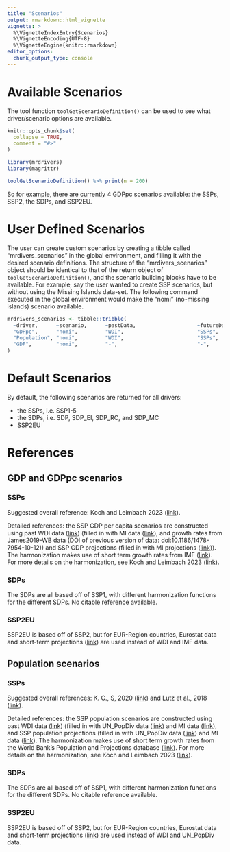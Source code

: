 ```yaml
---
title: "Scenarios"
output: rmarkdown::html_vignette
vignette: >
  %\VignetteIndexEntry{Scenarios}
  %\VignetteEncoding{UTF-8}
  %\VignetteEngine{knitr::rmarkdown}
editor_options: 
  chunk_output_type: console
---
```


# Available Scenarios

The tool function `toolGetScenarioDefinition()` can be used to see what driver/scenario options are available.

```r
knitr::opts_chunk$set(
  collapse = TRUE,
  comment = "#>"
)
```

```r
library(mrdrivers)
library(magrittr)
```

```r
toolGetScenarioDefinition() %>% print(n = 200)
```

So for example, there are currently 4 GDPpc scenarios available: the SSPs, SSP2, the SDPs, and SSP2EU.

# User Defined Scenarios

The user can create custom scenarios by creating a tibble called "mrdivers_scenarios" in the global environment, and filling it with the desired scenario definitions. The structure of the "mrdivers_scenarios" object should be identical to that of the return object of `toolGetScenarioDefinition()`, and the scenario building blocks have to be available. For example, say the user wanted to create SSP scenarios, but without using the Missing Islands data-set. The following command executed in the global environment would make the "nomi" (no-missing islands) scenario available.

```r
mrdrivers_scenarios <- tibble::tribble(
  ~driver,      ~scenario,      ~pastData,                    ~futureData,            ~harmonization,
  "GDPpc",      "nomi",         "WDI",                        "SSPs",                 "calibSSPs",
  "Population", "nomi",         "WDI",                        "SSPs",                 "withPEAPandFuture",
  "GDP",        "nomi",         "-",                          "-",                    "GDPpcWithPop"
)
```


# Default Scenarios

By default, the following scenarios are returned for all drivers:

-   the SSPs, i.e. SSP1-5
-   the SDPs, i.e. SDP, SDP_EI, SDP_RC, and SDP_MC
-   SSP2EU

# References

## GDP and GDPpc scenarios

### SSPs

Suggested overall reference: Koch and Leimbach 2023 ([link](https://doi.org/10.1016/j.ecolecon.2023.107751)).

Detailed references: the SSP GDP per capita scenarios are constructed using past WDI data ([link](https://databank.worldbank.org/source/world-development-indicators)) (filled in with MI data ([link](https://zenodo.org/record/4421504/files/MissingIslands.zip)), and growth rates from James2019-WB data (DOI of previous version of data: doi:10.1186/1478-7954-10-12)) and SSP GDP projections (filled in with MI projections ([link](https://zenodo.org/record/4421504/files/MissingIslands.zip))). The harmonization makes use of short term growth rates from IMF ([link](https://www.imf.org/-/media/Files/Publications/WEO/WEO-Database/2022/WEOOct2022all.ashx)). For more details on the harmonization, see Koch and Leimbach 2023 ([link](https://doi.org/10.1016/j.ecolecon.2023.107751)).

### SDPs

The SDPs are all based off of SSP1, with different harmonization functions for the different SDPs. No citable reference available.

### SSP2EU

SSP2EU is based off of SSP2, but for EUR-Region countries, Eurostat data and short-term projections ([link](https://ec.europa.eu/eurostat)) are used instead of WDI and IMF data.

## Population scenarios

### SSPs

Suggested overall references: K. C., S, 2020 ([link](https://pure.iiasa.ac.at/16710)) and Lutz et al., 2018 ([link](https://pure.iiasa.ac.at/id/eprint/15226/1/lutz_et_al_2018_demographic_and_human_capital.pdf)).

Detailed references: the SSP population scenarios are constructed using past WDI data ([link](https://databank.worldbank.org/source/world-development-indicators)) (filled in with UN_PopDiv data ([link](https://population.un.org/wpp/Download/Files/1_Indicators%20(Standard)/EXCEL_FILES/2_Population/WPP2022_POP_F01_1_POPULATION_SINGLE_AGE_BOTH_SEXES.xlsx)) and MI data ([link](https://zenodo.org/record/4421504/files/MissingIslands.zip)), and SSP population projections (filled in with UN_PopDiv data ([link](https://population.un.org/wpp/Download/Files/1_Indicators%20(Standard)/EXCEL_FILES/2_Population/WPP2022_POP_F01_1_POPULATION_SINGLE_AGE_BOTH_SEXES.xlsx)) and MI data ([link](https://zenodo.org/record/4421504/files/MissingIslands.zip)). The harmonization makes use of short term growth rates from the World Bank's Population and Projections database ([link](https://databank.worldbank.org/source/population-estimates-and-projections#)). For more details on the harmonization, see Koch and Leimbach 2023 ([link](https://doi.org/10.1016/j.ecolecon.2023.107751)).

### SDPs

The SDPs are all based off of SSP1, with different harmonization functions for the different SDPs. No citable reference available.

### SSP2EU

SSP2EU is based off of SSP2, but for EUR-Region countries, Eurostat data and short-term projections ([link](https://ec.europa.eu/eurostat)) are used instead of WDI and UN_PopDiv data.
